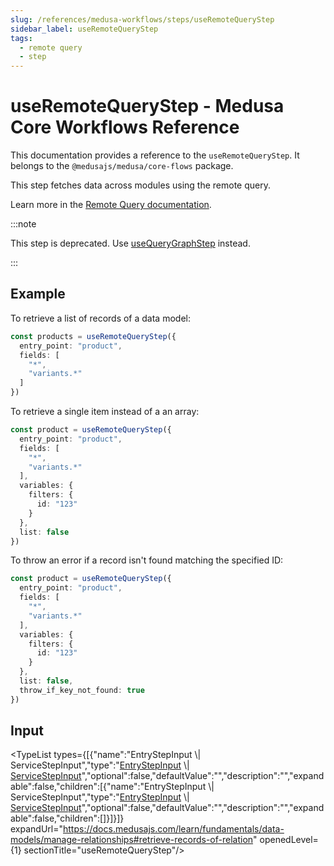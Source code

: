 ```yaml
---
slug: /references/medusa-workflows/steps/useRemoteQueryStep
sidebar_label: useRemoteQueryStep
tags:
  - remote query
  - step
---
```



# useRemoteQueryStep - Medusa Core Workflows Reference

This documentation provides a reference to the `useRemoteQueryStep`. It belongs to the `@medusajs/medusa/core-flows` package.

This step fetches data across modules using the remote query.

Learn more in the [Remote Query documentation](https://docs.medusajs.com/learn/fundamentals/module-links/query).

:::note

This step is deprecated. Use [useQueryGraphStep](../core_flows.Common.Steps_Common.useQueryGraphStep/page.mdx) instead.

:::

## Example

To retrieve a list of records of a data model:

```ts
const products = useRemoteQueryStep({
  entry_point: "product",
  fields: [
    "*",
    "variants.*"
  ]
})
```

To retrieve a single item instead of a an array:

```ts
const product = useRemoteQueryStep({
  entry_point: "product",
  fields: [
    "*",
    "variants.*"
  ],
  variables: {
    filters: {
      id: "123"
    }
  },
  list: false
})
```

To throw an error if a record isn't found matching the specified ID:

```ts
const product = useRemoteQueryStep({
  entry_point: "product",
  fields: [
    "*",
    "variants.*"
  ],
  variables: {
    filters: {
      id: "123"
    }
  },
  list: false,
  throw_if_key_not_found: true
})
```

## Input

<TypeList types={[{"name":"EntryStepInput \\| ServiceStepInput","type":"[EntryStepInput](../../../../interfaces/core_flows.EntryStepInput/page.mdx) \\| [ServiceStepInput](../../../../interfaces/core_flows.ServiceStepInput/page.mdx)","optional":false,"defaultValue":"","description":"","expandable":false,"children":[{"name":"EntryStepInput \\| ServiceStepInput","type":"[EntryStepInput](../../../../interfaces/core_flows.EntryStepInput/page.mdx) \\| [ServiceStepInput](../../../../interfaces/core_flows.ServiceStepInput/page.mdx)","optional":false,"defaultValue":"","description":"","expandable":false,"children":[]}]}]} expandUrl="https://docs.medusajs.com/learn/fundamentals/data-models/manage-relationships#retrieve-records-of-relation" openedLevel={1} sectionTitle="useRemoteQueryStep"/>
